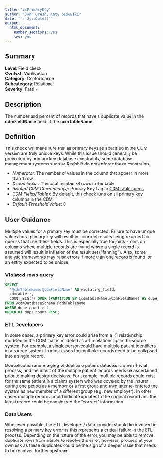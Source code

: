 ```yaml
---
title: "isPrimaryKey"
author: "John Gresh, Katy Sadowski"
date: "`r Sys.Date()`"
output:
  html_document:
    number_sections: yes
    toc: yes
---
```


## Summary

**Level**: Field check\
**Context**: Verification\
**Category**: Conformance\
**Subcategory**: Relational\
**Severity**: Fatal &#x1F480;\

## Description
The number and percent of records that have a duplicate value in the **cdmFieldName** field of the **cdmTableName**. 

## Definition
This check will make sure that all primary keys as specified in the CDM version are truly unique keys. While this issue should generally be prevented by primary key database constraints, some database management systems such as Redshift do not enforce these constraints.

- *Numerator*: The number of values in the column that appear in more than 1 row
- *Denominator*: The total number of rows in the table
- *Related CDM Convention(s)*: Primary Key flag in [CDM table specs](https://ohdsi.github.io/CommonDataModel/index.html)
- *CDM Fields/Tables*: By default, this check runs on all primary key columns in the CDM
- *Default Threshold Value*: 0

## User Guidance
 Multiple values for a primary key must be corrected. Failure to have unique values for a primary key will result in incorrect results being returned for queries that use these fields. This is especially true for joins - joins on columns where multiple records are found where a single record is assumed will result in inflation of the result set ("fanning"). Also, some analytic frameworks may raise errors if more than one record is found for an entity expected to be unique.

### Violated rows query

```sql
SELECT 
  '@cdmTableName.@cdmFieldName' AS violating_field,  
  cdmTable.*,
  COUNT_BIG(*) OVER (PARTITION BY @cdmTableName.@cdmFieldName) AS dupe_count
FROM @cdmDatabaseSchema.@cdmTableName
WHERE dupe_count > 1
ORDER BY dupe_count DESC;
```

### ETL Developers
In some cases, a primary key error could arise from a 1:1 relationship modeled in the CDM that is modeled as a 1:n relationship in the source system. For example, a single person could have multiple patient identifiers in a source system. In most cases the multiple records need to be collapsed into a single record.

Deduplication and merging of duplicate patient datasets is a non-trivial process, and the intent of the multiple patient records needs be ascertained prior to making design decisions. For example, multiple records could exist for the same patient in a claims system who was covered by the insurer during one period as a member of a first group and then later re-entered the system as new member of a different group (e.g. new employer). In other cases multiple records could indicate updates to the original record and the latest record could be considered the “correct” information.

### Data Users
Whenever possible, the ETL developer / data provider should be involved in resolving a primary key error as this represents a critical failure in the ETL process.  Depending on the nature of the error, you may be able to remove duplicate rows from a table to resolve the error; however, proceed at your own risk as these duplicates could be the sign of a deeper issue that needs to be resolved further upstream.
